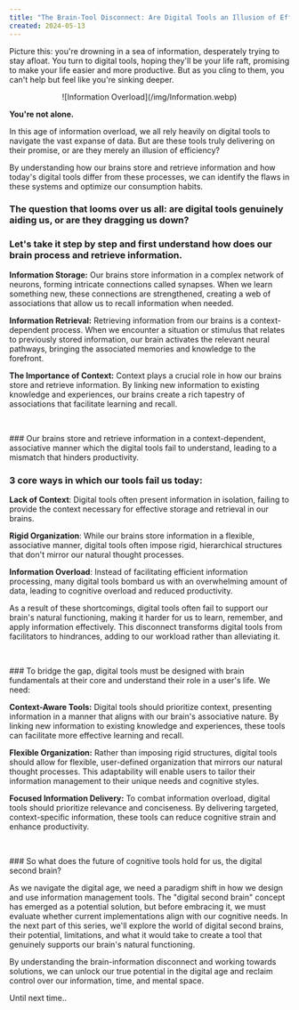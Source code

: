 ```yaml
---
title: "The Brain-Tool Disconnect: Are Digital Tools an Illusion of Efficiency?"
created: 2024-05-13
---
```


Picture this: you're drowning in a sea of information, desperately trying to stay afloat. You turn to digital tools, hoping they'll be your life raft, promising to make your life easier and more productive. But as you cling to them, you can't help but feel like you're sinking deeper.

<center>![Information Overload](/img/Information.webp)</center>

**You're not alone.**

In this age of information overload, we all rely heavily on digital tools to navigate the vast expanse of data. But are these tools truly delivering on their promise, or are they merely an illusion of efficiency?

By understanding how our brains store and retrieve information and how today's digital tools differ from these processes, we can identify the flaws in these systems and optimize our consumption habits.

### The question that looms over us all: are digital tools genuinely aiding us, or are they dragging us down?

### Let's take it step by step and first understand how does our brain process and retrieve information.

**Information Storage:** Our brains store information in a complex network of neurons, forming intricate connections called synapses. When we learn something new, these connections are strengthened, creating a web of associations that allow us to recall information when needed.

**Information Retrieval:** Retrieving information from our brains is a context-dependent process. When we encounter a situation or stimulus that relates to previously stored information, our brain activates the relevant neural pathways, bringing the associated memories and knowledge to the forefront.

**The Importance of Context:** Context plays a crucial role in how our brains store and retrieve information. By linking new information to existing knowledge and experiences, our brains create a rich tapestry of associations that facilitate learning and recall.
<p>&nbsp;</p>
### Our brains store and retrieve information in a context-dependent, associative manner which the digital tools fail to understand, leading to a mismatch that hinders productivity.

### 3 core ways in which our tools fail us today:

**Lack of Context**: Digital tools often present information in isolation, failing to provide the context necessary for effective storage and retrieval in our brains.

**Rigid Organization**: While our brains store information in a flexible, associative manner, digital tools often impose rigid, hierarchical structures that don't mirror our natural thought processes.

**Information Overload**: Instead of facilitating efficient information processing, many digital tools bombard us with an overwhelming amount of data, leading to cognitive overload and reduced productivity.

As a result of these shortcomings, digital tools often fail to support our brain's natural functioning, making it harder for us to learn, remember, and apply information effectively. This disconnect transforms digital tools from facilitators to hindrances, adding to our workload rather than alleviating it.
<p>&nbsp;</p>
### To bridge the gap, digital tools must be designed with brain fundamentals at their core and understand their role in a user's life. We need:

**Context-Aware Tools:** Digital tools should prioritize context, presenting information in a manner that aligns with our brain's associative nature. By linking new information to existing knowledge and experiences, these tools can facilitate more effective learning and recall.

**Flexible Organization:** Rather than imposing rigid structures, digital tools should allow for flexible, user-defined organization that mirrors our natural thought processes. This adaptability will enable users to tailor their information management to their unique needs and cognitive styles.

**Focused Information Delivery:** To combat information overload, digital tools should prioritize relevance and conciseness. By delivering targeted, context-specific information, these tools can reduce cognitive strain and enhance productivity.
<p>&nbsp;</p>
### So what does the future of cognitive tools hold for us, the digital second brain?

As we navigate the digital age, we need a paradigm shift in how we design and use information management tools. The "digital second brain" concept has emerged as a potential solution, but before embracing it, we must evaluate whether current implementations align with our cognitive needs. In the next part of this series, we'll explore the world of digital second brains, their potential, limitations, and what it would take to create a tool that genuinely supports our brain's natural functioning.

By understanding the brain-information disconnect and working towards solutions, we can unlock our true potential in the digital age and reclaim control over our information, time, and mental space.

Until next time..
